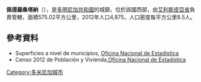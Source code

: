 '''佩德羅桑塔納'''（{{lang-es|Pedro Santana}}），是[[多明尼加共和國|多明尼加共和國]]的城鎮，位於該國西部，由[[艾利斯皮亞省|艾利斯皮亞省]]負責管轄，面積575.02平方公里，2012年人口4,875，人口密度每平方公里8.5人。

==參考資料==
*Superficies a nivel de municipios, [https://web.archive.org/web/20090417021712/http://one.gob.do/index.php?option=com_content&task=view&id=63&Itemid=283 Oficina Nacional de Estadistica]
*Censo 2012 de Población y Vivienda,[https://web.archive.org/web/20090919214430/http://www.one.gob.do/index.php?module=articles&func=view&ptid=11&catid=120 Oficina Nacional de Estadistica]

{{coord|19|6|18|N|71|42|0|W|type:city_region:DO_scale:10000|display=title}}

{{DominicanRepublic-geo-stub}}
[[Category:多米尼加城市|Category:多米尼加城市]]